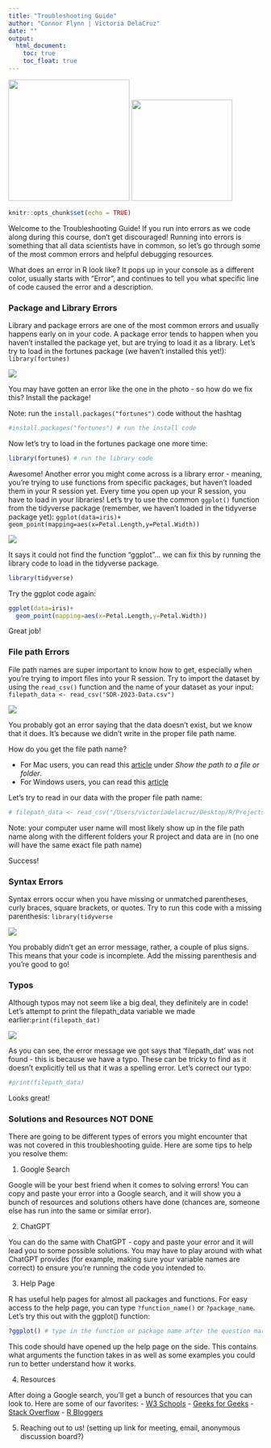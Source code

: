 ```yaml
---
title: "Troubleshooting Guide"
author: "Connor Flynn | Victoria DelaCruz"
date: ""
output: 
  html_document:
    toc: true
    toc_float: true
---
```

<img src="`r here::here('logos/SpiceLogo1.png')`" width="240" /> <img src="`r here::here('logos/cifal_logo.png')`" width="200" />

```r
knitr::opts_chunk$set(echo = TRUE)
```

Welcome to the Troubleshooting Guide! If you run into errors as we code along during this course, don't get discouraged! Running into errors is something that all data scientists have in common, so let's go through some of the most common errors and helpful debugging resources.

What does an error in R look like? It pops up in your console as a different color, usually starts with "Error", and continues to tell you what specific line of code caused the error and a description. 

### Package and Library Errors

Library and package errors are one of the most common errors and usually happens early on in your code. A package error tends to happen when you haven't installed the package yet, but are trying to load it as a library. Let's try to load in the fortunes package (we haven't installed this yet!): `library(fortunes)`


<img src="`r here::here('images/library_error.png')`" />


You may have gotten an error like the one in the photo - so how do we fix this? Install the package!

Note: run the `install.packages("fortunes")` code without the hashtag

```r
#install.packages("fortunes") # run the install code 
```

Now let's try to load in the fortunes package one more time:

```r
library(fortunes) # run the library code
```

Awesome! Another error you might come across is a library error - meaning, you're trying to use functions from specific packages, but haven't loaded them in your R session yet. Every time you open up your R session, you have to load in your libraries! Let's try to use the common `ggplot()` function from the tidyverse package (remember, we haven't loaded in the tidyverse package yet): `ggplot(data=iris)+  geom_point(mapping=aes(x=Petal.Length,y=Petal.Width))`



<img src="`r here::here('images/function_error.png')`" />

It says it could not find the function "ggplot"... we can fix this by running the library code to load in the tidyverse package.

```r
library(tidyverse)
```
Try the ggplot code again:
```r
ggplot(data=iris)+
  geom_point(mapping=aes(x=Petal.Length,y=Petal.Width))
```

Great job! 

### File path Errors

File path names are super important to know how to get, especially when you're trying to import files into your R session. Try to import the dataset by using the `read_csv()` function and the name of your dataset as your input:
`filepath_data <- read_csv("SDR-2023-Data.csv")`



<img src="`r here::here('images/filepath_error.png')`"  />

You probably got an error saying that the data doesn't exist, but we know that it does. It's because we didn't write in the proper file path name. 

How do you get the file path name? 

- For Mac users, you can read this [article](https://support.apple.com/guide/mac-help/get-file-folder-and-disk-information-on-mac-mchlp1774/mac#:~:text=On%20your%20Mac%2C%20click%20the,bottom%20of%20the%20Finder%20window.) under *Show the path to a file or folder*. 
- For Windows users, you can read this [article](https://www.wikihow.com/Find-a-File%27s-Path-on-Windows)

Let's try to read in our data with the proper file path name:
```r
# filepath_data <- read_csv("/Users/victoriadelacruz/Desktop/R/Projects/SDR-2023-Landscape/data/SDR-2023-Data.csv")
```
Note: your computer user name will most likely show up in the file path name along with the different folders your R project and data are in (no one will have the same exact file path name)

Success!

### Syntax Errors

Syntax errors occur when you have missing or unmatched parentheses, curly braces, square brackets, or quotes. Try to run this code with a missing parenthesis: `library(tidyverse`


<img src="`r here::here('images/syntax_error.png')`" />

You probably didn't get an error message, rather, a couple of plus signs. This means that your code is incomplete. Add the missing parenthesis and you're good to go!

### Typos 

Although typos may not seem like a big deal, they definitely are in code! Let's attempt to print the filepath_data variable we made earlier:`print(filepath_dat)`


<img src="`r here::here('images/typo_error.png')`" />

As you can see, the error message we got says that 'filepath_dat' was not found - this is because we have a typo. These can be tricky to find as it doesn't explicitly tell us that it was a spelling error. Let's correct our typo:

```r
#print(filepath_data)
```

Looks great! 

### Solutions and Resources **NOT DONE**

There are going to be different types of errors you might encounter that was not covered in this troubleshooting guide. Here are some tips to help you resolve them:

1. Google Search

Google will be your best friend when it comes to solving errors! You can copy and paste your error into a Google search, and it will show you a bunch of resources and solutions others have done (chances are, someone else has run into the same or similar error). 

2. ChatGPT

You can do the same with ChatGPT - copy and paste your error and it will lead you to some possible solutions. You may have to play around with what ChatGPT provides (for example, making sure your variable names are correct) to ensure you're running the code you intended to. 

3. Help Page

R has useful help pages for almost all packages and functions. For easy access to the help page, you can type `?function_name()` or `?package_name`. Let's try this out with the ggplot() function:

```r
?ggplot() # type in the function or package name after the question mark
```

This code should have opened up the help page on the side. This contains what arguments the function takes in as well as some examples you could run to better understand how it works. 

4. Resources

After doing a Google search, you'll get a bunch of resources that you can look to. Here are some of our favorites:
- [W3 Schools](https://www.w3schools.com/r/default.asp)
- [Geeks for Geeks](https://www.geeksforgeeks.org/r-tutorial/?ref=outind)
- [Stack Overflow](https://stackoverflow.com/questions/tagged/r)
- [R Bloggers](https://www.r-bloggers.com/2015/12/how-to-learn-r-2/)

5. Reaching out to us! (setting up link for meeting, email, anonymous discussion board?)